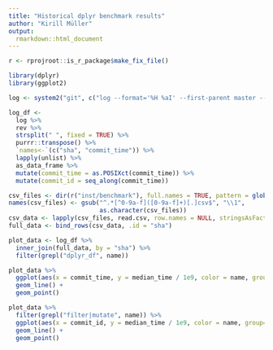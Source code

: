 ```yaml
---
title: "Historical dplyr benchmark results"
author: "Kirill Müller"
output:
  rmarkdown::html_document
---
```


```r
r <- rprojroot::is_r_package$make_fix_file()

library(dplyr)
library(ggplot2)
```

```r
log <- system2("git", c("log --format='%H %aI' --first-parent master --", r("src"), r("inst/include")), stdout = TRUE)

log_df <-
  log %>%
  rev %>%
  strsplit(" ", fixed = TRUE) %>%
  purrr::transpose() %>%
  `names<-`(c("sha", "commit_time")) %>% 
  lapply(unlist) %>% 
  as_data_frame %>% 
  mutate(commit_time = as.POSIXct(commit_time)) %>% 
  mutate(commit_id = seq_along(commit_time))
```

```r
csv_files <- dir(r("inst/benchmark"), full.names = TRUE, pattern = glob2rx("*.csv"))
names(csv_files) <- gsub("^.*[^0-9a-f]([0-9a-f]+)[.]csv$", "\\1",
                         as.character(csv_files))
csv_data <- lapply(csv_files, read.csv, row.names = NULL, stringsAsFactors = FALSE)
full_data <- bind_rows(csv_data, .id = "sha")
```

```r
plot_data <- log_df %>%
  inner_join(full_data, by = "sha") %>%
  filter(grepl("dplyr_df", name))
```


```r
plot_data %>%
  ggplot(aes(x = commit_time, y = median_time / 1e9, color = name, group = name)) +
  geom_line() +
  geom_point()
```



```r
plot_data %>%
  filter(grepl("filter|mutate", name)) %>% 
  ggplot(aes(x = commit_id, y = median_time / 1e9, color = name, group=name)) +
  geom_line() +
  geom_point()
```

